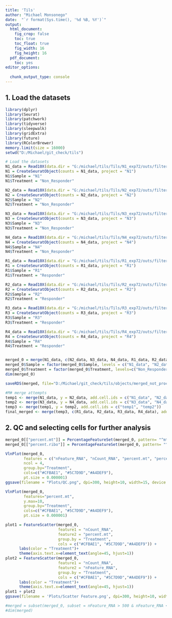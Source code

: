 ```yaml
---
title: 'Tils'
author: "Michael Monsonego"
date:  "`r format(Sys.time(), '%d %B, %Y')`"
output:
  html_document: 
    fig_crop: false
    toc: true
    toc_float: true
    fig_width: 16
    fig_height: 16
  pdf_document:
    toc: yes
editor_options:
  
  chunk_output_type: console
---
```




## 1. Load the datasets
```r
library(dplyr)
library(Seurat)
library(patchwork)
library(tidyverse)
library(sleepwalk)
library(gridExtra)
library(future)
library(RColorBrewer)
memory.limit(size = 16000)
setwd("D:/Michael/git_check/tils")

# Load the datasets
N1_data = Read10X(data.dir = "G:/michael/tils/Tils/N1_exp72/outs/filtered_feature_bc_matrix")
N1 = CreateSeuratObject(counts = N1_data, project = "N1")
N1$Sample = "N1"
N1$Treatment = "Non_Responder"

N2_data = Read10X(data.dir = "G:/michael/tils/Tils/N2_exp72/outs/filtered_feature_bc_matrix")
N2 = CreateSeuratObject(counts = N2_data, project = "N2")
N2$Sample = "N2"
N2$Treatment = "Non_Responder"

N3_data = Read10X(data.dir = "G:/michael/tils/Tils/N3_exp72/outs/filtered_feature_bc_matrix")
N3 = CreateSeuratObject(counts = N3_data, project = "N3")
N3$Sample = "N3"
N3$Treatment = "Non_Responder"

N4_data = Read10X(data.dir = "G:/michael/tils/Tils/N4_exp72/outs/filtered_feature_bc_matrix")
N4 = CreateSeuratObject(counts = N4_data, project = "N4")
N4$Sample = "N4"
N4$Treatment = "Non_Responder"

R1_data = Read10X(data.dir = "G:/michael/tils/Tils/R1_exp72/outs/filtered_feature_bc_matrix")
R1 = CreateSeuratObject(counts = R1_data, project = "R1")
R1$Sample = "R1"
R1$Treatment = "Responder"

R2_data = Read10X(data.dir = "G:/michael/tils/Tils/R2_exp72/outs/filtered_feature_bc_matrix")
R2 = CreateSeuratObject(counts = R2_data, project = "R2")
R2$Sample = "R2"
R2$Treatment = "Responder"

R3_data = Read10X(data.dir = "G:/michael/tils/Tils/R3_exp72/outs/filtered_feature_bc_matrix")
R3 = CreateSeuratObject(counts = R3_data, project = "R3")
R3$Sample = "R3"
R3$Treatment = "Responder"

R4_data = Read10X(data.dir = "G:/michael/tils/Tils/R4_exp72/outs/filtered_feature_bc_matrix")
R4 = CreateSeuratObject(counts = R4_data, project = "R4")
R4$Sample = "R4"
R4$Treatment = "Responder"


merged_0 = merge(N1_data, c(N2_data, N3_data, N4_data, R1_data, R2_data, R3_data, R4_data), add.cell.ids = c("N1_data", "N2_data", "N3_data", "N4_data", "R1_data", "R2_data", "R3_data", "R4_data"))
merged_0$Sample = factor(merged_0$Sample, levels = c("N1_data", "N2_data", "N3_data", "N4_data", "R1_data", "R2_data", "R3_data", "R4_data"))
merged_0$Treatment = factor(merged_0$Treatment, levels=c("Non_Responder", "Responder"))
dim(merged_0)

saveRDS(merged, file="D:/Michael/git_check/tils/objects/merged_not_processed.rds")

#M# merge attempts
temp1 <- merge(N1_data, y = N2_data, add.cell.ids = c("N1_data", "N2_data"))
temp2 <- merge(N3_data, y = N4_data, add.cell.ids = c("N3_data", "N4_data"))
temp3 <- merge(temp1, y = temp2, add.cell.ids = c("temp1", "temp2"))
final_merged <- merge(temp3, c(R1_data, R2_data, R3_data, R4_data), add.cell.ids = c("temp3", "R1_data", "R2_data", "R3_data", "R4_data"))


```

## 2. QC and selecting cells for further analysis
```r

merged_0[["percent.mt"]] = PercentageFeatureSet(merged_0, pattern= "^mt-")
merged_0[["percent.ribo"]] = PercentageFeatureSet(merged_0, pattern= "^Rp[sl]")

VlnPlot(merged_0, 
        features = c("nFeature_RNA", "nCount_RNA", "percent.mt", "percent.ribo"), 
        ncol = 4, 
        group.by="Treatment", 
        cols=c("#CFBAE1", "#5C7D9D","#A4DEF9"), 
        pt.size = 0.000001)
ggsave(filename = "Plots/QC.png", dpi=300, height=10, width=15, device = 'png')

VlnPlot(merged_0, 
        features="percent.mt", 
        y.max=10, 
        group.by="Treatment",
        cols=c("#CFBAE1", "#5C7D9D","#A4DEF9"), 
        pt.size = 0.000001)

plot1 = FeatureScatter(merged_0, 
                       feature1 = "nCount_RNA", 
                       feature2 = "percent.mt", 
                       group.by = "Treatment", 
                       cols = c("#CFBAE1", "#5C7D9D","#A4DEF9")) +
      labs(color = "Treatment")+
      theme(axis.text.x=element_text(angle=45, hjust=1))
plot2 = FeatureScatter(merged_0,
                       feature1 = "nCount_RNA",
                       feature2 = "nFeature_RNA",
                       group.by = "Treatment", 
                       cols = c("#CFBAE1", "#5C7D9D","#A4DEF9")) +
      labs(color = "Treatment")+
      theme(axis.text.x=element_text(angle=45, hjust=1))
plot1 + plot2
ggsave(filename = 'Plots/Scatter Feature.png', dpi=300, height=10, width=15, device = 'png')

#merged = subset(merged_0, subset = nFeature_RNA > 500 & nFeature_RNA < 4000 & nCount_RNA<20000 & percent.mt < 10 & percent.ribo< 50)
#dim(merged)
```



    
